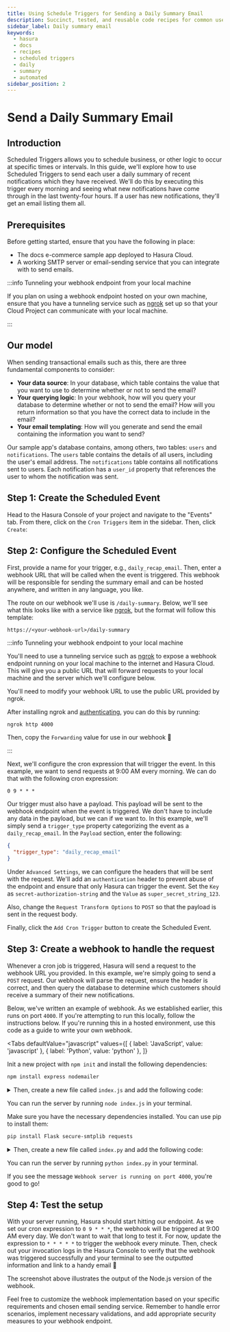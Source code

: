 ```yaml
---
title: Using Schedule Triggers for Sending a Daily Summary Email
description: Succinct, tested, and reusable code recipes for common use cases in Hasura.
sidebar_label: Daily summary email
keywords:
  - hasura
  - docs
  - recipes
  - scheduled triggers
  - daily
  - summary
  - automated
sidebar_position: 2
---
```



# Send a Daily Summary Email

## Introduction

Scheduled Triggers allows you to schedule business, or other logic to occur at specific times or intervals. In this
guide, we'll explore how to use Scheduled Triggers to send each user a daily summary of recent notifications which they
have received. We'll do this by executing this trigger every morning and seeing what new notifications have come through
in the last twenty-four hours. If a user has new notifications, they'll get an email listing them all.

<SampleAppBlock dependent />

## Prerequisites

Before getting started, ensure that you have the following in place:

- The docs e-commerce sample app deployed to Hasura Cloud.
- A working SMTP server or email-sending service that you can integrate with to send emails.

:::info Tunneling your webhook endpoint from your local machine

If you plan on using a webhook endpoint hosted on your own machine, ensure that you have a tunneling service such as
[ngrok](https://ngrok.com/) set up so that your Cloud Project can communicate with your local machine.

:::

## Our model

When sending transactional emails such as this, there are three fundamental components to consider:

- **Your data source**: In your database, which table contains the value that you want to use to determine whether or
  not to send the email?
- **Your querying logic**: In your webhook, how will you query your database to determine whether or not to send the
  email? How will you return information so that you have the correct data to include in the email?
- **Your email templating**: How will you generate and send the email containing the information you want to send?

Our sample app's database contains, among others, two tables: `users` and `notifications`. The `users` table contains
the details of all users, including the user's email address. The `notifications` table contains all notifications sent
to users. Each notification has a `user_id` property that references the user to whom the notification was sent.

## Step 1: Create the Scheduled Event

Head to the Hasura Console of your project and navigate to the "Events" tab. From there, click on the `Cron Triggers`
item in the sidebar. Then, click `Create`:

<Thumbnail
  src="/img/scheduled-triggers/scheduled-triggers_getting-started-guide_2.18.0_click-create.png"
  alt="Hasura Scheduled Trigger architecture"
  width="1000"
/>

## Step 2: Configure the Scheduled Event

First, provide a name for your trigger, e.g., `daily_recap_email`. Then, enter a webhook URL that will be called when
the event is triggered. This webhook will be responsible for sending the summary email and can be hosted anywhere, and
written in any language, you like.

The route on our webhook we'll use is `/daily-summary`. Below, we'll see what this looks like with a service like
[ngrok](https://ngrok.com/), but the format will follow this template:

```text
https://<your-webhook-url>/daily-summary
```

:::info Tunneling your webhook endpoint to your local machine

You'll need to use a tunneling service such as [ngrok](https://ngrok.com/) to expose a webhook endpoint running on your
local machine to the internet and Hasura Cloud. This will give you a public URL that will forward requests to your local
machine and the server which we'll configure below.

You'll need to modify your webhook URL to use the public URL provided by ngrok.

After installing ngrok and
[authenticating](https://ngrok.com/docs/secure-tunnels/ngrok-agent/tunnel-authtokens/#:~:text=Once%20you've%20signed%20up,make%20installing%20the%20authtoken%20simple.),
you can do this by running:

```bash
ngrok http 4000
```

Then, copy the `Forwarding` value for use in our webhook 🎉

:::

Next, we'll configure the cron expression that will trigger the event. In this example, we want to send requests at 9:00
AM every morning. We can do that with the following cron expression:

```
0 9 * * *
```

Our trigger must also have a payload. This payload will be sent to the webhook endpoint when the event is triggered. We
don't have to include any data in the payload, but we can if we want to. In this example, we'll simply send a
`trigger_type` property categorizing the event as a `daily_recap_email`. In the `Payload` section, enter the following:

```json
{
  "trigger_type": "daily_recap_email"
}
```

Under `Advanced Settings`, we can configure the headers that will be sent with the request. We'll add an
`authentication` header to prevent abuse of the endpoint and ensure that only Hasura can trigger the event. Set the
`Key` as `secret-authorization-string` and the `Value` as `super_secret_string_123`.

<Thumbnail
  src="/img/scheduled-triggers/scheduled-triggers_recipes_review-request_auth-header.png"
  alt="Hasura Scheduled Trigger architecture"
  width="1000"
/>

Also, change the `Request Transform Options` to `POST` so that the payload is sent in the request body.

Finally, click the `Add Cron Trigger` button to create the Scheduled Event.

## Step 3: Create a webhook to handle the request

Whenever a cron job is triggered, Hasura will send a request to the webhook URL you provided. In this example, we're
simply going to send a `POST` request. Our webhook will parse the request, ensure the header is correct, and then query
the database to determine which customers should receive a summary of their new notifications.

Below, we've written an example of webhook. As we established earlier, this runs on port `4000`. If you're attempting to
run this locally, follow the instructions below. If you're running this in a hosted environment, use this code as a
guide to write your own webhook.

<Tabs
  defaultValue="javascript"
  values={[
    { label: 'JavaScript', value: 'javascript' },
    { label: 'Python', value: 'python' },
  ]}
>
<TabItem value="javascript">

Init a new project with `npm init` and install the following dependencies:

```bash
npm install express nodemailer
```

<details>
<summary>
Then, create a new file called <code>index.js</code> and add the following code:
</summary>

```javascript
const express = require('express');
const nodemailer = require('nodemailer');

const app = express();

// Create a Nodemailer transporter using Ethereal email service
// Ideally, this configuration would be stored somewhere else
nodemailer.createTestAccount((err, account) => {
  if (err) {
    console.error('Failed to create a testing account. ' + err.message);
    return process.exit(1);
  }

  // If all goes as planned, here's the console telling us we're 👍
  console.log('Credentials obtained, listening on the webhook...');

  // Create a transporter object for nodemailer
  const transporter = nodemailer.createTransport({
    host: 'smtp.ethereal.email',
    port: 587,
    secure: false,
    auth: {
      user: account.user,
      pass: account.pass,
    },
  });

  // Our route for the webhook
  app.post('/daily-summary', async (req, res) => {
    // confirm the auth header is correct — ideally, you'd keep the secret in an environment variable
    const authHeader = req.headers['secret-authorization-string'];
    if (authHeader !== 'super_secret_string_123') {
      return res.status(401).json({
        message: 'Unauthorized',
      });
    }

    // get our date ready for the query
    const today = new Date();
    const twentyFourHoursPrior = new Date(today.setDate(today.getDate() - 1));
    const twentyFourHoursPriorAsTimestamp = twentyFourHoursPrior.toISOString();

    // Fetch the data from our Hasura instance
    async function getRecentNotifications() {
      const response = await fetch('<YOUR_CLOUD_PROJECT_ENDPOINT>', {
        method: 'POST',
        headers: {
          'Content-Type': 'application/json',
          'x-hasura-admin-secret': '<YOUR_ADMIN_SECRET>',
        },
        body: JSON.stringify({
          query: `
          query DailyNotificationsQuery($start_time: timestamptz!) {
            notifications(where: {created_at: {_gte: $start_time}}) {
              id
              message
              user {
                id
                email
                name
              }
            }
          }          
          `,
          variables: {
            start_time: twentyFourHoursPriorAsTimestamp,
          },
        }),
      });
      const { data } = await response.json();
      return data.notifications;
    }

    // get our users and filter out the ones with no notifications
    let notifications = await getRecentNotifications();

    // map over the data and send an email to each user
    async function sendNotificationSummary(notifications) {
      let outcomes = [];
      notifications.map(async notification => {
        // Create a message object
        const message = {
          from: 'SuperStore.com <sender@SuperStore.com>',
          to: `${notification.user.name} <${notification.user.email}>`,
          subject: `You've got new notifications, ${notification.user.name.split(' ')[0]}!`,
          text: `Hi ${notification.user.name.split(' ')[0]},\n\nCheck out your recent notifications:\n\n${
            notification.message
          }\n\nThanks,\nSuperStore.com`,
        };

        // Send the message using the Nodemailer transporter
        const info = await transporter.sendMail(message);

        // Log the message info
        console.log(`\nMessage sent to ${notification.user.name}: ${nodemailer.getTestMessageUrl(info)}`);

        // add the info to the outcomes array
        outcomes.push({
          messageId: info.messageId,
          previewUrl: nodemailer.getTestMessageUrl(info),
        });
        return outcomes;
      });
    }

    await sendNotificationSummary(notifications);

    // Return a JSON response to the client
    res.json({
      message: 'Notifications sent!',
    });
  });

  // Start the server
  app.listen(4000, () => {
    console.log('Server started on port 4000');
  });
});
```

</details>

You can run the server by running `node index.js` in your terminal.

</TabItem>
<TabItem value="python">

Make sure you have the necessary dependencies installed. You can use pip to install them:

```bash
pip install Flask secure-smtplib requests
```

<details>
<summary>
Then, create a new file called <code>index.py</code> and add the following code:
</summary>

```python
from flask import Flask, request, jsonify
import smtplib
from smtplib import SMTPException
from email.mime.multipart import MIMEMultipart
from email.mime.text import MIMEText
from datetime import datetime, timedelta
import requests

app = Flask(__name__)

# Create an SMTP server connection
def create_smtp_server():
    try:
        server = smtplib.SMTP(host='smtp.ethereal.email', port=587)
        server.starttls()
        server.login('example@superstore.com', 'samplePassword123')
        return server
    except SMTPException as e:
        print(f"An error occurred while creating the SMTP server: {e}\n\n🔔We'll print the message to the terminal:\n\n")
        return None

@app.route('/daily-summary', methods=['POST'])
def send_daily_summary():
    # Confirm the authentication header is correct
    auth_header = request.headers.get('secret-authorization-string')
    if auth_header != 'super_secret_string_123':
        return jsonify({'message': 'Unauthorized'}), 401

    # Get the date for the query
    today = datetime.now()
    twenty_four_hours_prior = today - timedelta(days=1)

    # Fetch data from your Hasura instance (replace with actual endpoint and admin secret)
    endpoint = '<YOUR_CLOUD_PROJECT_ENDPOINT>'
    admin_secret = '<YOUR_ADMIN_SECRET>'
    query = {
        "query": """
        query DailyNotificationsQuery($start_time: timestamptz!) {
          notifications(where: {created_at: {_gte: $start_time}}) {
            id
            message
            user {
              id
              email
              name
            }
          }
        }
        """,
        "variables": {"start_time": twenty_four_hours_prior.isoformat()}
    }
    headers = {
        'Content-Type': 'application/json',
        'x-hasura-admin-secret': admin_secret
    }
    response = requests.post(endpoint, json=query, headers=headers)
    data = response.json()
    notifications = data.get('data', {}).get('notifications', [])

    # Create an email and send it for each notification
    recipients = []
    for notification in notifications:
        # Create a message
        msg = MIMEMultipart()
        msg['From'] = 'sender@SuperStore.com'
        msg['To'] = f"{notification['user']['name']} <{notification['user']['email']}>"
        msg['Subject'] = f"You've got new notifications, {notification['user']['name'].split(' ')[0]}!"
        message_body = f"Hi {notification['user']['name'].split(' ')[0]},\n\nCheck out your recent notifications:\n\n{notification['message']}\n\nThanks,\nSuperStore.com"
        msg.attach(MIMEText(message_body, 'plain'))

        server = create_smtp_server()
        if server is not None:
            # Send the email if server is running
            server.sendmail('sender@SuperStore.com', notification['user']['email'], msg.as_string())
            server.quit()
        else:
            # or just print the message to the terminal
            print(f"From: {msg['From']}\nTo: {msg['To']}\nSubject: {msg['Subject']}\n{message_body}")

        recipients.append(notification['user']['email'])

    return jsonify({'message': 'Notifications sent!', 'recipients': recipients})

if __name__ == '__main__':
    app.run(port=4000)
```

</details>

You can run the server by running `python index.py` in your terminal.

  </TabItem>
</Tabs>

If you see the message `Webhook server is running on port 4000`, you're good to go!

## Step 4: Test the setup

With your server running, Hasura should start hitting our endpoint. As we set our cron expression to `0 9 * * *`, the
webhook will be triggered at 9:00 AM every day. We don't want to wait that long to test it. For now, update the
expression to `* * * * *` to trigger the webhook every minute. Then, check out your invocation logs in the Hasura
Console to verify that the webhook was triggered successfully and your terminal to see the outputted information and
link to a handy email 🎉

<Thumbnail
  src="/img/scheduled-triggers/scheduled-triggers_recipes_review-terminal.png"
  alt="Hasura Scheduled Trigger architecture"
  width="1000"
/>

The screenshot above illustrates the output of the Node.js version of the webhook.

Feel free to customize the webhook implementation based on your specific requirements and chosen email sending service.
Remember to handle error scenarios, implement necessary validations, and add appropriate security measures to your
webhook endpoint.
